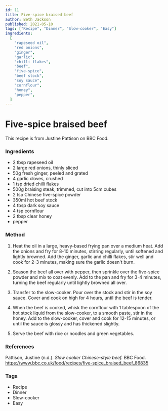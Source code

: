 ```yaml
---
id: 11
title: Five-spice braised beef
author: Beth Jackson
published: 2021-05-10
tags: ["Recipe", "Dinner", "Slow-cooker", "Easy"]
ingredients:
  [
    "rapeseed oil",
    "red onions",
    "ginger",
    "garlic",
    "chilli flakes",
    "beef",
    "five-spice",
    "beef stock",
    "soy sauce",
    "cornflour",
    "honey",
    "pepper",
  ]
---
```


# Five-spice braised beef

This recipe is from Justine Pattison on BBC Food.

### Ingredients

- 2 tbsp rapeseed oil
- 2 large red onions, thinly sliced
- 50g fresh ginger, peeled and grated
- 4 garlic cloves, crushed
- 1 tsp dried chilli flakes
- 500g braising steak, trimmed, cut into 5cm cubes
- 2 tsp Chinese five-spice powder
- 350ml hot beef stock
- 4 tbsp dark soy sauce
- 4 tsp cornflour
- 2 tbsp clear honey
- pepper

### Method

1. Heat the oil in a large, heavy-based frying pan over a medium heat. Add the onions and fry for 8-10 minutes, stirring regularly, until softened and lightly browned. Add the ginger, garlic and chilli flakes, stir well and cook for 2-3 minutes, making sure the garlic doesn't burn.

2. Season the beef all over with pepper, then sprinkle over the five-spice powder and mix to coat evenly. Add to the pan and fry for 3-4 minutes, turning the beef regularly until lightly browned all over.

3. Transfer to the slow-cooker. Pour over the stock and stir in the soy sauce. Cover and cook on high for 4 hours, until the beef is tender.

4. When the beef is cooked, whisk the cornflour with 1 tablespoon of the hot stock liquid from the slow-cooker, to a smooth paste, stir in the honey. Add to the slow-cooker, cover and cook for 12-15 minutes, or until the sauce is glossy and has thickened slightly.

5. Serve the beef with rice or noodles and green vegetables.

### References

Pattison, Justine (n.d.). _Slow cooker Chinese-style beef._ BBC Food. https://www.bbc.co.uk/food/recipes/five-spice_braised_beef_86835

### Tags

- Recipe
- Dinner
- Slow-cooker
- Easy
